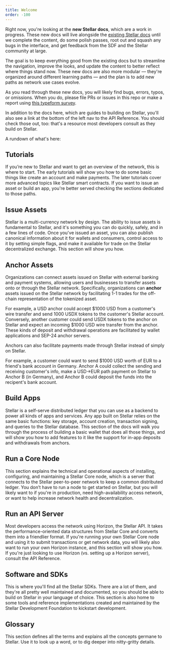 ```yaml
---
title: Welcome
order: -100
---
```



Right now, you're looking at the **new Stellar docs**, which are a work in progress. These new docs will live alongside the [existing Stellar docs](https://www.stellar.org/developers/guides/) until we complete the content, do some polish passes, root out and squash any bugs in the interface, and get feedback from the SDF and the Stellar community at large.

The goal is to keep everything good from the existing docs but to streamline the navigation, improve the looks, and update the content to better reflect where things stand now. These new docs are also more modular — they're organized around different learning paths — and the plan is to add new paths as network use cases evolve.

As you read through these new docs, you will likely find bugs, errors, typos, or omissions. When you do, please file PRs or issues in this repo or make a report using [this typeform survey](https://stellarform.typeform.com/to/suEIZI).

In addition to the docs here, which are guides to building on Stellar, you'll also see a link at the bottom of the left nav to the API Reference. You should check those out, too: that's a resource most developers consult as they build on Stellar.

A rundown of what's here:

## Tutorials

If you’re new to Stellar and want to get an overview of the network, this is where to start. The early tutorials will show you how to do some basic things like create an account and make payments. The later tutorials cover more advanced topics like Stellar smart contracts. If you want to issue an asset or build an app, you're better served checking the sections dedicated to those paths.

<ReadMore url="./tutorials/create-account" />

## Issue Assets

Stellar is a multi-currency network by design. The ability to issue assets is fundamental to Stellar, and it's something you can do quickly, safely, and in a few lines of code. Once you've issued an asset, you can also publish canonical information about it for wallets and consumers, control access to it by setting simple flags, and make it available for trade on the Stellar decentralized exchange. This section will show you how.

<ReadMore url="./issuing-assets/index" />

## Anchor Assets

Organizations can connect assets issued on Stellar with external banking and payment systems, allowing users and businesses to transfer assets onto or through the Stellar network. Specifically, organizations can **anchor** assets issued on the Stellar network by facilitating 1-1 trades for the off-chain representation of the tokenized asset. 

For example, a USD anchor could accept $1000 USD from a customer's wire transfer and send 1000 USDX tokens to the customer's Stellar account. Conversely, another customer could send USDX tokens to the anchor on Stellar and expect an incoming $1000 USD wire transfer from the anchor. These kinds of deposit and withdrawal operations are facilitated by wallet applications and SEP-24 anchor servers.

<ReadMore url="./anchoring-assets/enabling-deposits-and-withdrawal/index" />

Anchors can also facilitate payments made through Stellar instead of simply on Stellar. 

For example, a customer could want to send $1000 USD worth of EUR to a friend's bank account in Germany. Anchor A could collect the sending and receiving customer's info, make a USD->EUR path payment on Stellar to Anchor B (in Germany), and Anchor B could deposit the funds into the recipent's bank account.

<ReadMore url="./anchoring-assets/enabling-cross-border-payments/index" />

## Build Apps

Stellar is a self-serve distributed ledger that you can use as a backend to power all kinds of apps and services. Any app built on Stellar relies on the same basic functions: key storage, account creation, transaction signing, and queries to the Stellar database. This section of the docs will walk you through the process of building a basic wallet that does all those things, and will show you how to add features to it like the support for in-app deposits and withdrawals from anchors.

<ReadMore url="./building-apps/index" />

## Run a Core Node

This section explains the technical and operational aspects of installing, configuring, and maintaining a Stellar Core node, which is a server that connects to the Stellar peer-to-peer network to keep a common distributed ledger. You don’t have to run a node to get started on Stellar, but you will likely want to if you're in production, need high-availability access network, or want to help increase network health and decentralization.

<ReadMore url="./run-core-node/index" />

## Run an API Server

Most developers access the network using Horizon, the Stellar API. It takes the performance-oriented data structures from Stellar Core and converts them into a friendlier format. If you're running your own Stellar Core node and using it to submit transactions or get network data, you will likely also want to run your own Horizon instance, and this section will show you how. If you're just looking to use Horizon (vs. setting up a Horizon server), consult the API Reference.

<ReadMore url="./run-api-server/index" />

## Software and SDKs

This is where you'll find all the Stellar SDKs. There are a lot of them, and they're all pretty well maintained and documented, so you should be able to build on Stellar in your language of choice. This section is also home to some tools and reference implementations created and maintained by the Stellar Development Foundation to kickstart development.

<ReadMore url="./software-and-sdks/index" />

## Glossary

This section defines all the terms and explains all the concepts germane to Stellar. Use it to look up a word, or to dig deeper into nitty-gritty details.

<ReadMore url="./glossary/accounts" />
